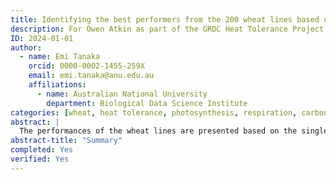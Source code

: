```yaml
---
title: Identifying the best performers from the 200 wheat lines based on heat tolerance of leaf carbon exchange
description: For Owen Atkin as part of the GRDC Heat Tolerance Project.
ID: 2024-01-01 
author:
  - name: Emi Tanaka
    orcid: 0000-0002-1455-259X
    email: emi.tanaka@anu.edu.au
    affiliations:
      - name: Australian National University
        department: Biological Data Science Institute
categories: [wheat, heat tolerance, photosynthesis, respiration, carbon exchange, GRDC]
abstract: |
  The performances of the wheat lines are presented based on the single-trial, single-trait analysis of the 2023 screening data of photosynthesis, respiration and T<sub>crit</sub>. 
abstract-title: "Summary"
completed: Yes
verified: Yes
---
```



